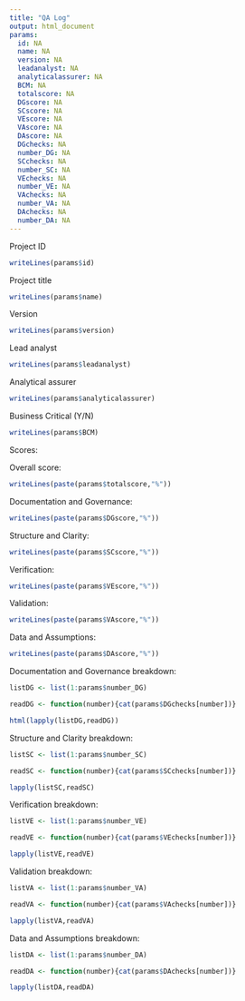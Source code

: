 ```yaml
---
title: "QA Log"
output: html_document
params:
  id: NA
  name: NA
  version: NA
  leadanalyst: NA
  analyticalassurer: NA
  BCM: NA
  totalscore: NA
  DGscore: NA
  SCscore: NA
  VEscore: NA
  VAscore: NA
  DAscore: NA
  DGchecks: NA
  number_DG: NA
  SCchecks: NA
  number_SC: NA
  VEchecks: NA
  number_VE: NA
  VAchecks: NA
  number_VA: NA
  DAchecks: NA
  number_DA: NA
---
```


<style>
.column-left{
  float: left;
  width: 33%;
  text-align: left;
}
.column-center{
  display: inline-block;
  width: 33%;
  text-align: center;
}
.column-right{
  float: right;
  width: 33%;
  text-align: right;
}
</style>


Project ID
```r
writeLines(params$id)
```

Project title
```r
writeLines(params$name)
```

Version
```r
writeLines(params$version)
```

Lead analyst
```r
writeLines(params$leadanalyst)
```

Analytical assurer
```r
writeLines(params$analyticalassurer)
```

Business Critical (Y/N)
```r
writeLines(params$BCM)
```

Scores:

Overall score:
```r
writeLines(paste(params$totalscore,"%"))
```

Documentation and Governance:
```r
writeLines(paste(params$DGscore,"%"))
```

Structure and Clarity:
```r
writeLines(paste(params$SCscore,"%"))
```

Verification:
```r
writeLines(paste(params$VEscore,"%"))
```

Validation:
```r
writeLines(paste(params$VAscore,"%"))
```

Data and Assumptions:
```r
writeLines(paste(params$DAscore,"%"))
```

Documentation and Governance breakdown:

```r
listDG <- list(1:params$number_DG)

readDG <- function(number){cat(params$DGchecks[number])}

html(lapply(listDG,readDG))
```

Structure and Clarity breakdown:

```r
listSC <- list(1:params$number_SC)

readSC <- function(number){cat(params$SCchecks[number])}

lapply(listSC,readSC)
```

Verification breakdown:

```r
listVE <- list(1:params$number_VE)

readVE <- function(number){cat(params$VEchecks[number])}

lapply(listVE,readVE)
```

Validation breakdown:

```r
listVA <- list(1:params$number_VA)

readVA <- function(number){cat(params$VAchecks[number])}

lapply(listVA,readVA)
```

Data and Assumptions breakdown:

```r
listDA <- list(1:params$number_DA)

readDA <- function(number){cat(params$DAchecks[number])}

lapply(listDA,readDA)
```
